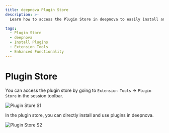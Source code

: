 ```yaml
---
title: deepnova Plugin Store
description: >-
  Learn how to access the Plugin Store in deepnova to easily install and use various plugins for enhanced functionality.

tags:
  - Plugin Store
  - deepnova
  - Install Plugins
  - Extension Tools
  - Enhanced Functionality
---
```


# Plugin Store

You can access the plugin store by going to `Extension Tools` -> `Plugin Store` in the session toolbar.

<Image alt="Plugin Store S1" height={472} src="https://github.com/lobehub/lobe-chat/assets/28616219/ab4e60d0-1293-49ac-8798-cb29b3b789e6" />

In the plugin store, you can directly install and use plugins in deepnova.

<Image alt="Plugin Store S2" height={472} src="https://github.com/lobehub/lobe-chat/assets/28616219/d7a5d821-116f-4be6-8a1a-38d81a5ea0ea" />
